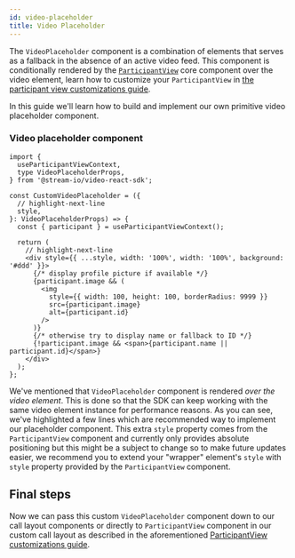 ```yaml
---
id: video-placeholder
title: Video Placeholder
---
```


The `VideoPlaceholder` component is a combination of elements that serves as a fallback in the absence of an active video feed. This component is conditionally rendered by the [`ParticipantView`](../../ui-components/core/participant-view) core component over the video element, learn how to customize your `ParticipantView` in [the participant view customizations guide](../../ui-cookbook/participant-view-customizations).

In this guide we'll learn how to build and implement our own primitive video placeholder component.

### Video placeholder component

```tsx
import {
  useParticipantViewContext,
  type VideoPlaceholderProps,
} from '@stream-io/video-react-sdk';

const CustomVideoPlaceholder = ({
  // highlight-next-line
  style,
}: VideoPlaceholderProps) => {
  const { participant } = useParticipantViewContext();

  return (
    // highlight-next-line
    <div style={{ ...style, width: '100%', width: '100%', background: '#ddd' }}>
      {/* display profile picture if available */}
      {participant.image && (
        <img
          style={{ width: 100, height: 100, borderRadius: 9999 }}
          src={participant.image}
          alt={participant.id}
        />
      )}
      {/* otherwise try to display name or fallback to ID */}
      {!participant.image && <span>{participant.name || participant.id}</span>}
    </div>
  );
};
```

We've mentioned that `VideoPlaceholder` component is rendered _over the video element_. This is done so that the SDK can keep working with the same video element instance for performance reasons. As you can see, we've highlighted a few lines which are recommended way to implement our placeholder component. This extra `style` property comes from the `ParticipantView` component and currently only provides absolute positioning but this might be a subject to change so to make future updates easier, we recommend you to extend your "wrapper" element's `style` with `style` property provided by the `ParticipantView` component.

## Final steps

Now we can pass this custom `VideoPlaceholder` component down to our call layout components or directly to `ParticipantView` component in our custom call layout as described in the aforementioned [ParticipantView customizations guide](../../ui-cookbook/participant-view-customizations).
